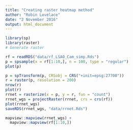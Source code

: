 ```yaml
---
title: "Creating raster heatmap method"
author: "Robin Lovelace"
date: "2 November 2016"
output: html_document
---
```


```r
library(sp)
library(raster)
# Generate raster

rf = readRDS("data/rf_LSAO_Cam_simp.Rds")
p = spsample(x = rf[1:10,], n = 100, type = "regular")
plot(p)
```

```r
p = spTransform(p, CRSobj = CRS("+init=epsg:27700"))
r = raster(p, resolution = 200)
nrow(r)
plot(r)
rrnet = rasterize(x = p, y = r, fun = "count")
rrnet_wgs = projectRaster(rrnet, crs = crs(rf))
plot(rrnet_wgs)
saveRDS(rrnet_wgs, "data/rrnet.Rds")
```

```r
mapview::mapview(rrnet_wgs) +
  mapview::mapview(rf[1:10,])
```


